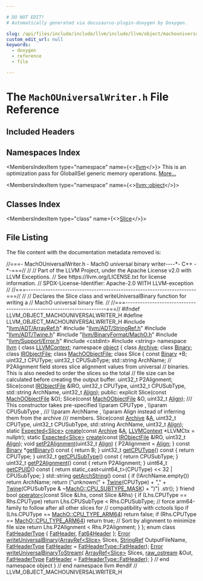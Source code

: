 ```yaml
---

# DO NOT EDIT!
# Automatically generated via docusaurus-plugin-doxygen by Doxygen.

slug: /api/files/include/include/llvm/include/llvm/object/machouniversalwriter-h
custom_edit_url: null
keywords:
  - doxygen
  - reference
  - file

---
```





# The `MachOUniversalWriter.h` File Reference

<DoxygenPage pluginConfig={pluginConfig}>



## Included Headers

<IncludesList>
<IncludesListItem
  filePath="llvm/ADT/ArrayRef.h"
  permalink="/docs/api/files/include/include/llvm/include/llvm/adt/arrayref-h"
  isLocal="true" />
<IncludesListItem
  filePath="llvm/ADT/StringRef.h"
  permalink="/docs/api/files/include/include/llvm/include/llvm/adt/stringref-h"
  isLocal="true" />
<IncludesListItem
  filePath="llvm/ADT/Twine.h"
  permalink="/docs/api/files/include/include/llvm/include/llvm/adt/twine-h"
  isLocal="true" />
<IncludesListItem
  filePath="llvm/BinaryFormat/MachO.h"
  permalink="/docs/api/files/include/include/llvm/include/llvm/binaryformat/macho-h"
  isLocal="true" />
<IncludesListItem
  filePath="llvm/Support/Error.h"
  permalink="/docs/api/files/include/include/llvm/include/llvm/support/error-h"
  isLocal="true" />
<IncludesListItem
  filePath="cstdint"
  permalink=""
  isLocal="false" />
<IncludesListItem
  filePath="string"
  permalink=""
  isLocal="false" />
</IncludesList>

## Namespaces Index

<MembersIndex>

<MembersIndexItem
  type="namespace"
  name={<><a href="/docs/api/namespaces/llvm">llvm</a></>}>
This is an optimization pass for GlobalISel generic memory operations. <a href="/docs/api/namespaces/llvm/#details">More...</a>
</MembersIndexItem>

<MembersIndexItem
  type="namespace"
  name={<><a href="/docs/api/namespaces/llvm/object">llvm::object</a></>}>
</MembersIndexItem>

</MembersIndex>

## Classes Index

<MembersIndex>

<MembersIndexItem
  type="class"
  name={<><a href="/docs/api/classes/llvm/object/slice">Slice</a></>}>
</MembersIndexItem>

</MembersIndex>


## File Listing

The file content with the documentation metadata removed is:

<ProgramListing>

<Link id="l00001" /><CodeLine lineNumber="1"><Highlight kind="comment">//===- MachOUniversalWriter.h - MachO universal binary writer----&#42;- C++ -&#42;-===//</Highlight><Highlight kind="normal"></Highlight></CodeLine>
<Link id="l00002" /><CodeLine lineNumber="2"><Highlight kind="normal"></Highlight><Highlight kind="comment">//</Highlight><Highlight kind="normal"></Highlight></CodeLine>
<Link id="l00003" /><CodeLine lineNumber="3"><Highlight kind="normal"></Highlight><Highlight kind="comment">// Part of the LLVM Project, under the Apache License v2.0 with LLVM Exceptions.</Highlight><Highlight kind="normal"></Highlight></CodeLine>
<Link id="l00004" /><CodeLine lineNumber="4"><Highlight kind="normal"></Highlight><Highlight kind="comment">// See https://llvm.org/LICENSE.txt for license information.</Highlight><Highlight kind="normal"></Highlight></CodeLine>
<Link id="l00005" /><CodeLine lineNumber="5"><Highlight kind="normal"></Highlight><Highlight kind="comment">// SPDX-License-Identifier: Apache-2.0 WITH LLVM-exception</Highlight><Highlight kind="normal"></Highlight></CodeLine>
<Link id="l00006" /><CodeLine lineNumber="6"><Highlight kind="normal"></Highlight><Highlight kind="comment">//</Highlight><Highlight kind="normal"></Highlight></CodeLine>
<Link id="l00007" /><CodeLine lineNumber="7"><Highlight kind="normal"></Highlight><Highlight kind="comment">//===----------------------------------------------------------------------===//</Highlight><Highlight kind="normal"></Highlight></CodeLine>
<Link id="l00008" /><CodeLine lineNumber="8"><Highlight kind="normal"></Highlight><Highlight kind="comment">//</Highlight><Highlight kind="normal"></Highlight></CodeLine>
<Link id="l00009" /><CodeLine lineNumber="9"><Highlight kind="normal"></Highlight><Highlight kind="comment">// Declares the Slice class and writeUniversalBinary function for writing a</Highlight><Highlight kind="normal"></Highlight></CodeLine>
<Link id="l00010" /><CodeLine lineNumber="10"><Highlight kind="normal"></Highlight><Highlight kind="comment">// MachO universal binary file.</Highlight><Highlight kind="normal"></Highlight></CodeLine>
<Link id="l00011" /><CodeLine lineNumber="11"><Highlight kind="normal"></Highlight><Highlight kind="comment">//</Highlight><Highlight kind="normal"></Highlight></CodeLine>
<Link id="l00012" /><CodeLine lineNumber="12"><Highlight kind="normal"></Highlight><Highlight kind="comment">//===----------------------------------------------------------------------===//</Highlight><Highlight kind="normal"></Highlight></CodeLine>
<Link id="l00013" /><CodeLine lineNumber="13"><Highlight kind="normal"></Highlight></CodeLine>
<Link id="l00014" /><CodeLine lineNumber="14"><Highlight kind="normal"></Highlight><Highlight kind="preprocessor">#ifndef LLVM&#95;OBJECT&#95;MACHOUNIVERSALWRITER&#95;H</Highlight><Highlight kind="normal"></Highlight></CodeLine>
<Link id="l00015" /><CodeLine lineNumber="15"><Highlight kind="normal"></Highlight><Highlight kind="preprocessor">#define LLVM&#95;OBJECT&#95;MACHOUNIVERSALWRITER&#95;H</Highlight><Highlight kind="normal"></Highlight></CodeLine>
<Link id="l00016" /><CodeLine lineNumber="16"><Highlight kind="normal"></Highlight></CodeLine>
<Link id="l00017" /><CodeLine lineNumber="17"><Highlight kind="normal"></Highlight><Highlight kind="preprocessor">#include &quot;<a href="/docs/api/files/include/include/llvm/include/llvm/adt/arrayref-h">llvm/ADT/ArrayRef.h</a>&quot;</Highlight><Highlight kind="normal"></Highlight></CodeLine>
<Link id="l00018" /><CodeLine lineNumber="18"><Highlight kind="normal"></Highlight><Highlight kind="preprocessor">#include &quot;<a href="/docs/api/files/include/include/llvm/include/llvm/adt/stringref-h">llvm/ADT/StringRef.h</a>&quot;</Highlight><Highlight kind="normal"></Highlight></CodeLine>
<Link id="l00019" /><CodeLine lineNumber="19"><Highlight kind="normal"></Highlight><Highlight kind="preprocessor">#include &quot;<a href="/docs/api/files/include/include/llvm/include/llvm/adt/twine-h">llvm/ADT/Twine.h</a>&quot;</Highlight><Highlight kind="normal"></Highlight></CodeLine>
<Link id="l00020" /><CodeLine lineNumber="20"><Highlight kind="normal"></Highlight><Highlight kind="preprocessor">#include &quot;<a href="/docs/api/files/include/include/llvm/include/llvm/binaryformat/macho-h">llvm/BinaryFormat/MachO.h</a>&quot;</Highlight><Highlight kind="normal"></Highlight></CodeLine>
<Link id="l00021" /><CodeLine lineNumber="21"><Highlight kind="normal"></Highlight><Highlight kind="preprocessor">#include &quot;<a href="/docs/api/files/include/include/llvm/include/llvm/support/error-h">llvm/Support/Error.h</a>&quot;</Highlight><Highlight kind="normal"></Highlight></CodeLine>
<Link id="l00022" /><CodeLine lineNumber="22"><Highlight kind="normal"></Highlight><Highlight kind="preprocessor">#include &lt;cstdint&gt;</Highlight><Highlight kind="normal"></Highlight></CodeLine>
<Link id="l00023" /><CodeLine lineNumber="23"><Highlight kind="normal"></Highlight><Highlight kind="preprocessor">#include &lt;string&gt;</Highlight><Highlight kind="normal"></Highlight></CodeLine>
<Link id="l00024" /><CodeLine lineNumber="24"><Highlight kind="normal"></Highlight></CodeLine>
<Link id="l00025" /><CodeLine lineNumber="25"><Highlight kind="normal"></Highlight><Highlight kind="keyword">namespace </Highlight><Highlight kind="normal"><a href="/docs/api/namespaces/llvm">llvm</a> &#123;</Highlight></CodeLine>
<Link id="l00026" /><CodeLine lineNumber="26"><Highlight kind="normal"></Highlight><Highlight kind="keyword">class </Highlight><Highlight kind="normal"><a href="/docs/api/classes/llvm/llvmcontext">LLVMContext</a>;</Highlight></CodeLine>
<Link id="l00027" /><CodeLine lineNumber="27"><Highlight kind="normal"></Highlight></CodeLine>
<Link id="l00028" /><CodeLine lineNumber="28"><Highlight kind="normal"></Highlight><Highlight kind="keyword">namespace </Highlight><Highlight kind="normal"><a href="/docs/api/namespaces/llvm/object">object</a> &#123;</Highlight></CodeLine>
<Link id="l00029" /><CodeLine lineNumber="29"><Highlight kind="normal"></Highlight><Highlight kind="keyword">class </Highlight><Highlight kind="normal"><a href="/docs/api/classes/llvm/object/archive">Archive</a>;</Highlight></CodeLine>
<Link id="l00030" /><CodeLine lineNumber="30"><Highlight kind="normal"></Highlight><Highlight kind="keyword">class </Highlight><Highlight kind="normal"><a href="/docs/api/classes/llvm/object/binary">Binary</a>;</Highlight></CodeLine>
<Link id="l00031" /><CodeLine lineNumber="31"><Highlight kind="normal"></Highlight><Highlight kind="keyword">class </Highlight><Highlight kind="normal"><a href="/docs/api/classes/llvm/object/irobjectfile">IRObjectFile</a>;</Highlight></CodeLine>
<Link id="l00032" /><CodeLine lineNumber="32"><Highlight kind="normal"></Highlight><Highlight kind="keyword">class </Highlight><Highlight kind="normal"><a href="/docs/api/classes/llvm/object/machoobjectfile">MachOObjectFile</a>;</Highlight></CodeLine>
<Link id="l00033" /><CodeLine lineNumber="33"><Highlight kind="normal"></Highlight></CodeLine>
<Link id="l00034" /><CodeLine lineNumber="34" lineLink="/docs/api/classes/llvm/object/slice"><Highlight kind="normal"></Highlight><Highlight kind="keyword">class </Highlight><Highlight kind="normal">Slice &#123;</Highlight></CodeLine>
<Link id="l00035" /><CodeLine lineNumber="35"><Highlight kind="normal">  </Highlight><Highlight kind="keyword">const</Highlight><Highlight kind="normal"> <a href="/docs/api/classes/llvm/object/binary">Binary</a> &#42;B;</Highlight></CodeLine>
<Link id="l00036" /><CodeLine lineNumber="36"><Highlight kind="normal">  uint32&#95;t CPUType;</Highlight></CodeLine>
<Link id="l00037" /><CodeLine lineNumber="37"><Highlight kind="normal">  uint32&#95;t CPUSubType;</Highlight></CodeLine>
<Link id="l00038" /><CodeLine lineNumber="38"><Highlight kind="normal">  std::string ArchName;</Highlight></CodeLine>
<Link id="l00039" /><CodeLine lineNumber="39"><Highlight kind="normal"></Highlight></CodeLine>
<Link id="l00040" /><CodeLine lineNumber="40"><Highlight kind="normal">  </Highlight><Highlight kind="comment">// P2Alignment field stores slice alignment values from universal</Highlight><Highlight kind="normal"></Highlight></CodeLine>
<Link id="l00041" /><CodeLine lineNumber="41"><Highlight kind="normal">  </Highlight><Highlight kind="comment">// binaries. This is also needed to order the slices so the total</Highlight><Highlight kind="normal"></Highlight></CodeLine>
<Link id="l00042" /><CodeLine lineNumber="42"><Highlight kind="normal">  </Highlight><Highlight kind="comment">// file size can be calculated before creating the output buffer.</Highlight><Highlight kind="normal"></Highlight></CodeLine>
<Link id="l00043" /><CodeLine lineNumber="43"><Highlight kind="normal">  uint32&#95;t P2Alignment;</Highlight></CodeLine>
<Link id="l00044" /><CodeLine lineNumber="44"><Highlight kind="normal"></Highlight></CodeLine>
<Link id="l00045" /><CodeLine lineNumber="45"><Highlight kind="normal">  Slice(</Highlight><Highlight kind="keyword">const</Highlight><Highlight kind="normal"> <a href="/docs/api/classes/llvm/object/irobjectfile">IRObjectFile</a> &amp;IRO, uint32&#95;t CPUType, uint32&#95;t CPUSubType,</Highlight></CodeLine>
<Link id="l00046" /><CodeLine lineNumber="46"><Highlight kind="normal">        std::string ArchName, uint32&#95;t <a href="/docs/api/structs/llvm/align">Align</a>);</Highlight></CodeLine>
<Link id="l00047" /><CodeLine lineNumber="47"><Highlight kind="normal"></Highlight></CodeLine>
<Link id="l00048" /><CodeLine lineNumber="48"><Highlight kind="normal"></Highlight><Highlight kind="keyword">public</Highlight><Highlight kind="normal">:</Highlight></CodeLine>
<Link id="l00049" /><CodeLine lineNumber="49"><Highlight kind="normal">  </Highlight><Highlight kind="keyword">explicit</Highlight><Highlight kind="normal"> Slice(</Highlight><Highlight kind="keyword">const</Highlight><Highlight kind="normal"> <a href="/docs/api/classes/llvm/object/machoobjectfile">MachOObjectFile</a> &amp;O);</Highlight></CodeLine>
<Link id="l00050" /><CodeLine lineNumber="50"><Highlight kind="normal"></Highlight></CodeLine>
<Link id="l00051" /><CodeLine lineNumber="51"><Highlight kind="normal">  Slice(</Highlight><Highlight kind="keyword">const</Highlight><Highlight kind="normal"> <a href="/docs/api/classes/llvm/object/machoobjectfile">MachOObjectFile</a> &amp;O, uint32&#95;t <a href="/docs/api/structs/llvm/align">Align</a>);</Highlight></CodeLine>
<Link id="l00052" /><CodeLine lineNumber="52"><Highlight kind="normal"></Highlight><Highlight kind="comment"></Highlight></CodeLine>
<Link id="l00053" /><CodeLine lineNumber="53"><Highlight kind="comment">  /// This constructor takes pre-specified \\param CPUType , \\param CPUSubType ,</Highlight></CodeLine>
<Link id="l00054" /><CodeLine lineNumber="54"><Highlight kind="comment">  /// \\param ArchName , \\param Align instead of inferring them from the archive</Highlight></CodeLine>
<Link id="l00055" /><CodeLine lineNumber="55"><Highlight kind="comment">  /// members.</Highlight><Highlight kind="normal"></Highlight></CodeLine>
<Link id="l00056" /><CodeLine lineNumber="56"><Highlight kind="normal">  Slice(</Highlight><Highlight kind="keyword">const</Highlight><Highlight kind="normal"> <a href="/docs/api/classes/llvm/object/archive">Archive</a> &amp;<a href="/docs/api/files/lib/lib/ir/builtingcs-cpp/#a2e38c85003a042421cde1647632d0b72">A</a>, uint32&#95;t CPUType, uint32&#95;t CPUSubType,</Highlight></CodeLine>
<Link id="l00057" /><CodeLine lineNumber="57"><Highlight kind="normal">        std::string ArchName, uint32&#95;t <a href="/docs/api/structs/llvm/align">Align</a>);</Highlight></CodeLine>
<Link id="l00058" /><CodeLine lineNumber="58"><Highlight kind="normal"></Highlight></CodeLine>
<Link id="l00059" /><CodeLine lineNumber="59"><Highlight kind="normal">  </Highlight><Highlight kind="keyword">static</Highlight><Highlight kind="normal"> <a href="/docs/api/classes/llvm/expected">Expected&lt;Slice&gt;</a> <a href="/docs/api/classes/llvm/object/slice/#adbb4dbd1eb3f1a9959da3bf6baf327e4">create</a>(</Highlight><Highlight kind="keyword">const</Highlight><Highlight kind="normal"> <a href="/docs/api/classes/llvm/object/archive">Archive</a> &amp;<a href="/docs/api/files/lib/lib/ir/builtingcs-cpp/#a2e38c85003a042421cde1647632d0b72">A</a>,</Highlight></CodeLine>
<Link id="l00060" /><CodeLine lineNumber="60"><Highlight kind="normal">                                <a href="/docs/api/classes/llvm/llvmcontext">LLVMContext</a> &#42;LLVMCtx = </Highlight><Highlight kind="keyword">nullptr</Highlight><Highlight kind="normal">);</Highlight></CodeLine>
<Link id="l00061" /><CodeLine lineNumber="61"><Highlight kind="normal"></Highlight></CodeLine>
<Link id="l00062" /><CodeLine lineNumber="62"><Highlight kind="normal">  </Highlight><Highlight kind="keyword">static</Highlight><Highlight kind="normal"> <a href="/docs/api/classes/llvm/expected">Expected&lt;Slice&gt;</a> <a href="/docs/api/classes/llvm/object/slice/#adbb4dbd1eb3f1a9959da3bf6baf327e4">create</a>(</Highlight><Highlight kind="keyword">const</Highlight><Highlight kind="normal"> <a href="/docs/api/classes/llvm/object/irobjectfile">IRObjectFile</a> &amp;IRO, uint32&#95;t <a href="/docs/api/structs/llvm/align">Align</a>);</Highlight></CodeLine>
<Link id="l00063" /><CodeLine lineNumber="63"><Highlight kind="normal"></Highlight></CodeLine>
<Link id="l00064" /><CodeLine lineNumber="64" lineLink="/docs/api/classes/llvm/object/slice/#a9e261eb1e1b49d7eab4202d8791ebed9"><Highlight kind="normal">  </Highlight><Highlight kind="keywordtype">void</Highlight><Highlight kind="normal"> <a href="/docs/api/classes/llvm/object/slice/#a9e261eb1e1b49d7eab4202d8791ebed9">setP2Alignment</a>(uint32&#95;t <a href="/docs/api/structs/llvm/align">Align</a>) &#123; P2Alignment = <a href="/docs/api/structs/llvm/align">Align</a>; &#125;</Highlight></CodeLine>
<Link id="l00065" /><CodeLine lineNumber="65"><Highlight kind="normal"></Highlight></CodeLine>
<Link id="l00066" /><CodeLine lineNumber="66" lineLink="/docs/api/classes/llvm/object/slice/#a895e961b00614c38f273f9064160d804"><Highlight kind="normal">  </Highlight><Highlight kind="keyword">const</Highlight><Highlight kind="normal"> <a href="/docs/api/classes/llvm/object/binary">Binary</a> &#42;<a href="/docs/api/classes/llvm/object/slice/#a895e961b00614c38f273f9064160d804">getBinary</a>()</Highlight><Highlight kind="keyword"> const </Highlight><Highlight kind="normal">&#123; </Highlight><Highlight kind="keywordflow">return</Highlight><Highlight kind="normal"> B; &#125;</Highlight></CodeLine>
<Link id="l00067" /><CodeLine lineNumber="67"><Highlight kind="normal"></Highlight></CodeLine>
<Link id="l00068" /><CodeLine lineNumber="68" lineLink="/docs/api/classes/llvm/object/slice/#a719649852c4e3f93c4c2e6ee7d471c10"><Highlight kind="normal">  uint32&#95;t <a href="/docs/api/classes/llvm/object/slice/#a719649852c4e3f93c4c2e6ee7d471c10">getCPUType</a>()</Highlight><Highlight kind="keyword"> const </Highlight><Highlight kind="normal">&#123; </Highlight><Highlight kind="keywordflow">return</Highlight><Highlight kind="normal"> CPUType; &#125;</Highlight></CodeLine>
<Link id="l00069" /><CodeLine lineNumber="69"><Highlight kind="normal"></Highlight></CodeLine>
<Link id="l00070" /><CodeLine lineNumber="70" lineLink="/docs/api/classes/llvm/object/slice/#ac06862509ab6322a92d3befcf3dffa45"><Highlight kind="normal">  uint32&#95;t <a href="/docs/api/classes/llvm/object/slice/#ac06862509ab6322a92d3befcf3dffa45">getCPUSubType</a>()</Highlight><Highlight kind="keyword"> const </Highlight><Highlight kind="normal">&#123; </Highlight><Highlight kind="keywordflow">return</Highlight><Highlight kind="normal"> CPUSubType; &#125;</Highlight></CodeLine>
<Link id="l00071" /><CodeLine lineNumber="71"><Highlight kind="normal"></Highlight></CodeLine>
<Link id="l00072" /><CodeLine lineNumber="72" lineLink="/docs/api/classes/llvm/object/slice/#a0bd5295141b2f2d5152636fe20704cc3"><Highlight kind="normal">  uint32&#95;t <a href="/docs/api/classes/llvm/object/slice/#a0bd5295141b2f2d5152636fe20704cc3">getP2Alignment</a>()</Highlight><Highlight kind="keyword"> const </Highlight><Highlight kind="normal">&#123; </Highlight><Highlight kind="keywordflow">return</Highlight><Highlight kind="normal"> P2Alignment; &#125;</Highlight></CodeLine>
<Link id="l00073" /><CodeLine lineNumber="73"><Highlight kind="normal"></Highlight></CodeLine>
<Link id="l00074" /><CodeLine lineNumber="74" lineLink="/docs/api/classes/llvm/object/slice/#af6079fdaadaa2bd7b132dfb946e74e65"><Highlight kind="normal">  uint64&#95;t <a href="/docs/api/classes/llvm/object/slice/#af6079fdaadaa2bd7b132dfb946e74e65">getCPUID</a>()</Highlight><Highlight kind="keyword"> const </Highlight><Highlight kind="normal">&#123;</Highlight></CodeLine>
<Link id="l00075" /><CodeLine lineNumber="75"><Highlight kind="normal">    </Highlight><Highlight kind="keywordflow">return</Highlight><Highlight kind="normal"> </Highlight><Highlight kind="keyword">static&#95;cast&lt;</Highlight><Highlight kind="normal">uint64&#95;t</Highlight><Highlight kind="keyword">&gt;</Highlight><Highlight kind="normal">(CPUType) &lt;&lt; 32 | CPUSubType;</Highlight></CodeLine>
<Link id="l00076" /><CodeLine lineNumber="76"><Highlight kind="normal">  &#125;</Highlight></CodeLine>
<Link id="l00077" /><CodeLine lineNumber="77"><Highlight kind="normal"></Highlight></CodeLine>
<Link id="l00078" /><CodeLine lineNumber="78" lineLink="/docs/api/classes/llvm/object/slice/#a82af3af6273906e602a7e1a384124eef"><Highlight kind="normal">  std::string <a href="/docs/api/classes/llvm/object/slice/#a82af3af6273906e602a7e1a384124eef">getArchString</a>()</Highlight><Highlight kind="keyword"> const </Highlight><Highlight kind="normal">&#123;</Highlight></CodeLine>
<Link id="l00079" /><CodeLine lineNumber="79"><Highlight kind="normal">    </Highlight><Highlight kind="keywordflow">if</Highlight><Highlight kind="normal"> (!ArchName.empty())</Highlight></CodeLine>
<Link id="l00080" /><CodeLine lineNumber="80"><Highlight kind="normal">      </Highlight><Highlight kind="keywordflow">return</Highlight><Highlight kind="normal"> ArchName;</Highlight></CodeLine>
<Link id="l00081" /><CodeLine lineNumber="81"><Highlight kind="normal">    </Highlight><Highlight kind="keywordflow">return</Highlight><Highlight kind="normal"> (</Highlight><Highlight kind="stringliteral">&quot;unknown(&quot;</Highlight><Highlight kind="normal"> + <a href="/docs/api/classes/llvm/twine">Twine</a>(CPUType) + </Highlight><Highlight kind="stringliteral">&quot;,&quot;</Highlight><Highlight kind="normal"> +</Highlight></CodeLine>
<Link id="l00082" /><CodeLine lineNumber="82"><Highlight kind="normal">            <a href="/docs/api/classes/llvm/twine">Twine</a>(CPUSubType &amp; ~<a href="/docs/api/namespaces/llvm/macho/#aefdb2fb41f0943557d9436ec51c6ab08af6e05a7fc658dcb0b82b70cb66497529">MachO::CPU&#95;SUBTYPE&#95;MASK</a>) + </Highlight><Highlight kind="stringliteral">&quot;)&quot;</Highlight><Highlight kind="normal">)</Highlight></CodeLine>
<Link id="l00083" /><CodeLine lineNumber="83"><Highlight kind="normal">        .str();</Highlight></CodeLine>
<Link id="l00084" /><CodeLine lineNumber="84"><Highlight kind="normal">  &#125;</Highlight></CodeLine>
<Link id="l00085" /><CodeLine lineNumber="85"><Highlight kind="normal"></Highlight></CodeLine>
<Link id="l00086" /><CodeLine lineNumber="86" lineLink="/docs/api/classes/llvm/object/slice/#afb1fd739da32b1e6cf27dccf6e91d5ba"><Highlight kind="normal">  </Highlight><Highlight kind="keyword">friend</Highlight><Highlight kind="normal"> </Highlight><Highlight kind="keywordtype">bool</Highlight><Highlight kind="normal"> <a href="/docs/api/classes/llvm/object/slice/#afb1fd739da32b1e6cf27dccf6e91d5ba">operator&lt;</a>(</Highlight><Highlight kind="keyword">const</Highlight><Highlight kind="normal"> Slice &amp;Lhs, </Highlight><Highlight kind="keyword">const</Highlight><Highlight kind="normal"> Slice &amp;Rhs) &#123;</Highlight></CodeLine>
<Link id="l00087" /><CodeLine lineNumber="87"><Highlight kind="normal">    </Highlight><Highlight kind="keywordflow">if</Highlight><Highlight kind="normal"> (Lhs.CPUType == Rhs.CPUType)</Highlight></CodeLine>
<Link id="l00088" /><CodeLine lineNumber="88"><Highlight kind="normal">      </Highlight><Highlight kind="keywordflow">return</Highlight><Highlight kind="normal"> Lhs.CPUSubType &lt; Rhs.CPUSubType;</Highlight></CodeLine>
<Link id="l00089" /><CodeLine lineNumber="89"><Highlight kind="normal">    </Highlight><Highlight kind="comment">// force arm64-family to follow after all other slices for</Highlight><Highlight kind="normal"></Highlight></CodeLine>
<Link id="l00090" /><CodeLine lineNumber="90"><Highlight kind="normal">    </Highlight><Highlight kind="comment">// compatibility with cctools lipo</Highlight><Highlight kind="normal"></Highlight></CodeLine>
<Link id="l00091" /><CodeLine lineNumber="91"><Highlight kind="normal">    </Highlight><Highlight kind="keywordflow">if</Highlight><Highlight kind="normal"> (Lhs.CPUType == <a href="/docs/api/namespaces/llvm/macho/#af2acbc063e449084ba33f738a700ce47a33fddb0190d728c25e266a22d64bd7ad">MachO::CPU&#95;TYPE&#95;ARM64</a>)</Highlight></CodeLine>
<Link id="l00092" /><CodeLine lineNumber="92"><Highlight kind="normal">      </Highlight><Highlight kind="keywordflow">return</Highlight><Highlight kind="normal"> </Highlight><Highlight kind="keyword">false</Highlight><Highlight kind="normal">;</Highlight></CodeLine>
<Link id="l00093" /><CodeLine lineNumber="93"><Highlight kind="normal">    </Highlight><Highlight kind="keywordflow">if</Highlight><Highlight kind="normal"> (Rhs.CPUType == <a href="/docs/api/namespaces/llvm/macho/#af2acbc063e449084ba33f738a700ce47a33fddb0190d728c25e266a22d64bd7ad">MachO::CPU&#95;TYPE&#95;ARM64</a>)</Highlight></CodeLine>
<Link id="l00094" /><CodeLine lineNumber="94"><Highlight kind="normal">      </Highlight><Highlight kind="keywordflow">return</Highlight><Highlight kind="normal"> </Highlight><Highlight kind="keyword">true</Highlight><Highlight kind="normal">;</Highlight></CodeLine>
<Link id="l00095" /><CodeLine lineNumber="95"><Highlight kind="normal">    </Highlight><Highlight kind="comment">// Sort by alignment to minimize file size</Highlight><Highlight kind="normal"></Highlight></CodeLine>
<Link id="l00096" /><CodeLine lineNumber="96"><Highlight kind="normal">    </Highlight><Highlight kind="keywordflow">return</Highlight><Highlight kind="normal"> Lhs.P2Alignment &lt; Rhs.P2Alignment;</Highlight></CodeLine>
<Link id="l00097" /><CodeLine lineNumber="97"><Highlight kind="normal">  &#125;</Highlight></CodeLine>
<Link id="l00098" /><CodeLine lineNumber="98"><Highlight kind="normal">&#125;;</Highlight></CodeLine>
<Link id="l00099" /><CodeLine lineNumber="99"><Highlight kind="normal"></Highlight></CodeLine>
<Link id="l00100" /><CodeLine lineNumber="100" lineLink="/docs/api/namespaces/llvm/object/#ac8d6a56e27f4f7bea6b554a42b6024dba414d0ba2723aa39522e351df39d8a6d3"><Highlight kind="normal"></Highlight><Highlight kind="keyword">enum class</Highlight><Highlight kind="normal"> <a href="/docs/api/namespaces/llvm/object/#ac8d6a56e27f4f7bea6b554a42b6024db">FatHeaderType</a> &#123; <a href="/docs/api/namespaces/llvm/object/#ac8d6a56e27f4f7bea6b554a42b6024dba767f8f0e00d5de8b4c861e16cbc227f7">FatHeader</a>, <a href="/docs/api/namespaces/llvm/object/#ac8d6a56e27f4f7bea6b554a42b6024dba414d0ba2723aa39522e351df39d8a6d3">Fat64Header</a> &#125;;</Highlight></CodeLine>
<Link id="l00101" /><CodeLine lineNumber="101"><Highlight kind="normal"></Highlight></CodeLine>
<Link id="l00102" /><CodeLine lineNumber="102"><Highlight kind="normal"><a href="/docs/api/classes/llvm/error">Error</a> <a href="/docs/api/namespaces/llvm/object/#a747323aef7153b9358ab839fdcfc4468">writeUniversalBinary</a>(<a href="/docs/api/classes/llvm/arrayref">ArrayRef&lt;Slice&gt;</a> Slices, <a href="/docs/api/classes/llvm/stringref">StringRef</a> OutputFileName,</Highlight></CodeLine>
<Link id="l00103" /><CodeLine lineNumber="103"><Highlight kind="normal">                           <a href="/docs/api/namespaces/llvm/object/#ac8d6a56e27f4f7bea6b554a42b6024db">FatHeaderType</a> <a href="/docs/api/namespaces/llvm/object/#ac8d6a56e27f4f7bea6b554a42b6024dba767f8f0e00d5de8b4c861e16cbc227f7">FatHeader</a> = <a href="/docs/api/namespaces/llvm/object/#ac8d6a56e27f4f7bea6b554a42b6024dba767f8f0e00d5de8b4c861e16cbc227f7">FatHeaderType::FatHeader</a>);</Highlight></CodeLine>
<Link id="l00104" /><CodeLine lineNumber="104"><Highlight kind="normal"></Highlight></CodeLine>
<Link id="l00105" /><CodeLine lineNumber="105"><Highlight kind="normal"><a href="/docs/api/classes/llvm/error">Error</a> <a href="/docs/api/namespaces/llvm/object/#a948d67dcc777891db830488aaa2ff78d">writeUniversalBinaryToStream</a>(</Highlight></CodeLine>
<Link id="l00106" /><CodeLine lineNumber="106"><Highlight kind="normal">    <a href="/docs/api/classes/llvm/arrayref">ArrayRef&lt;Slice&gt;</a> Slices, <a href="/docs/api/classes/llvm/raw-ostream">raw&#95;ostream</a> &amp;Out,</Highlight></CodeLine>
<Link id="l00107" /><CodeLine lineNumber="107"><Highlight kind="normal">    <a href="/docs/api/namespaces/llvm/object/#ac8d6a56e27f4f7bea6b554a42b6024db">FatHeaderType</a> <a href="/docs/api/namespaces/llvm/object/#ac8d6a56e27f4f7bea6b554a42b6024dba767f8f0e00d5de8b4c861e16cbc227f7">FatHeader</a> = <a href="/docs/api/namespaces/llvm/object/#ac8d6a56e27f4f7bea6b554a42b6024dba767f8f0e00d5de8b4c861e16cbc227f7">FatHeaderType::FatHeader</a>);</Highlight></CodeLine>
<Link id="l00108" /><CodeLine lineNumber="108"><Highlight kind="normal"></Highlight></CodeLine>
<Link id="l00109" /><CodeLine lineNumber="109"><Highlight kind="normal">&#125; </Highlight><Highlight kind="comment">// end namespace object</Highlight><Highlight kind="normal"></Highlight></CodeLine>
<Link id="l00110" /><CodeLine lineNumber="110"><Highlight kind="normal"></Highlight></CodeLine>
<Link id="l00111" /><CodeLine lineNumber="111"><Highlight kind="normal">&#125; </Highlight><Highlight kind="comment">// end namespace llvm</Highlight><Highlight kind="normal"></Highlight></CodeLine>
<Link id="l00112" /><CodeLine lineNumber="112"><Highlight kind="normal"></Highlight></CodeLine>
<Link id="l00113" /><CodeLine lineNumber="113"><Highlight kind="normal"></Highlight><Highlight kind="preprocessor">#endif </Highlight><Highlight kind="comment">// LLVM&#95;OBJECT&#95;MACHOUNIVERSALWRITER&#95;H</Highlight><Highlight kind="normal"></Highlight></CodeLine>

</ProgramListing>


</DoxygenPage>
